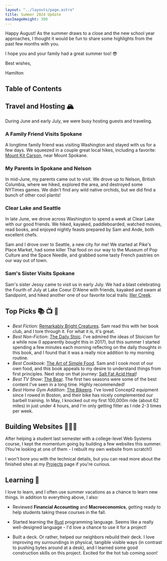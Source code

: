 ```yaml
---
layout: "../layouts/page.astro"
title: Summer 2024 Update
maxImageHeight: 300
---
```


<div class="mr-9">
Happy August! As the summer draws to a close and the new school year approaches, I thought it would be fun to share some highlights from the past few months with you.

I hope you and your family had a great summer too! 😎

<div class="text-right">
<p class="-mb-6">Best wishes,</p>
<p>Hamilton</p>
</div>
</div>


<CaptionedImage
  src={manito}
  alt="Hamilton and Sam at the gardens in Manito Park, in downtown Spokane."
  caption="Enjoying a beautiful summer evening with Sam at Manito Park."
  maxHeight={350}
/>

## Table of Contents

## Travel and Hosting 🏔️

During June and early July, we were busy hosting guests and traveling.

### A Family Friend Visits Spokane

A longtime family friend was visiting Washington and stayed with us for a few days. We squeezed in a couple great local hikes, including a favorite: [Mount Kit Carson](https://www.alltrails.com/ar/trail/us/washington/mount-kit-carson-trail), near Mount Spokane.


<CaptionedImage
  src={david}
  alt="A picturesque view from the top of Mount Kit Carson with Hamilton, Sam, and David in the foreground."
  caption="Greetings from the top of Mount Kit Carson!"
  maxHeight={350}
/>

### My Parents in Spokane and Nelson

In mid-June, my parents came out to visit. We drove up to Nelson, British Columbia, where we hiked, explored the area, and destroyed some NYTimes games. We didn't find any wild native orchids, but we did find a bunch of other cool plants!


<CaptionedImage
  src={nelson}
  alt="A picturesque view from the top of Pulpit Rock with my parents and Sam."
  caption="Nelson from the top of Pulpit Rock - great hike!"
  maxHeight={400}
/>

### Clear Lake and Seattle

In late June, we drove across Washington to spend a week at Clear Lake with our good friends. We hiked, kayaked, paddleboarded, watched movies, read books, and enjoyed nightly feasts prepared by Sam and Ande, both excellent chefs.


<CaptionedImage
  src={clearLake}
  alt="A serene picture of Clear Lake at sunrise from the north shore."
  caption="Sunrise at Clear Lake. Mt. Rainier isn't far away!"
  maxHeight={400}
/>

Sam and I drove over to Seattle, a new city for me! We started at Pike's Place Market, had some killer Thai food on our way to the Museum of Pop Culture and the Space Needle, and grabbed some tasty French pastries on our way out of town.


<CaptionedImage
  src={seattle}
  alt="Ham and Sam standing in Pike's Place Market, Seattle, with the Public Market Center sign behind us."
  maxHeight={350}
/>

### Sam's Sister Visits Spokane

Sam's sister Jessy came to visit us in early July. We had a blast celebrating the Fourth of July at Lake Coeur D'Alene with friends, kayaked and swam at Sandpoint, and hiked another one of our favorite local trails: [Iller Creek](https://www.alltrails.com/ar/trail/us/washington/iller-creek-conservation-area-trail).


<CaptionedImage
  src={jessy}
  alt="Jessy, Sam, and Hamilton at the top of Iller Creek."
  caption=""
  maxHeight={400}
/>

## Top Picks 📚 📺 💪

- _Best Fiction_: [Remarkably Bright Creatures](https://a.co/d/0VQd216). Sam read this with her book club, and I tore through it. For what it is, it's great.
- _Best Non-Fiction_: [The Daily Stoic](https://www.amazon.com/Daily-Stoic-Meditations-Wisdom-Perseverance/dp/0735211736/). I've admired the ideas of Stoicism for a while now (I apparently bought this in 2017), but this summer I started spending a few minutes each morning reflecting on the daily thoughts in this book, and I found that it was a really nice addition to my morning routine.
- _Best Cookbook_: [The Art of Simple Food](https://a.co/d/84mvHOq). Sam and I cook most of our own food, and this book appeals to my desire to understand things from first principles. Next stop on that journey: [Salt Fat Acid Heat](https://a.co/d/2ojRlja)!
- _Best TV Show_: [The Bear](https://www.fxnetworks.com/shows/the-bear). The first two seasons were some of the best content I've seen in a long time. Highly recommended!
- _Best Home Gym Addition_: [The Bikeerg](https://www.concept2.com/ergs/bikeerg). I've loved Concept2 equipment since I rowed in Boston, and their bike has nicely complemented our barbell training. In May, I knocked out my first 100,000m ride (about 62 miles) in just under 4 hours, and I'm only getting fitter as I ride 2-3 times per week.

## Building Websites 👨🏻‍💻

After helping a student last semester with a college-level Web Systems course, I kept the momentum going by building a few websites this summer. (You're looking at one of them - I rebuilt my own website from scratch!)

I won't bore you with the technical details, but you can read more about the finished sites at my [Projects](/projects) page if you're curious.

## Learning 🧠

I love to learn, and I often use summer vacations as a chance to learn new things. In addition to everything above, I also:

- Reviewed **Financial Accounting** and **Macroeconomics**, getting ready to help students taking these courses in the fall.

- Started learning the [Rust](https://www.rust-lang.org/) programming language. Seems like a really well-designed language - I'd love a chance to use it for a project!

- Built a deck. Or rather, helped our neighbors rebuild their deck. I love improving my surroundings in physical, tangible visible ways (in contrast to pushing bytes around at a desk), and I learned some good construction skills on this project. Excited for the hot tub coming soon!
